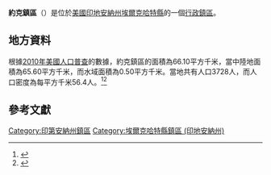 {{noteTA
|G1=USState
|G2=地名
|G3=Unit
}}
{{Infobox settlement
|official_name            = 約克鎮區
|native_name = York Township
|settlement_type          = [[行政鎮區|行政鎮區]]
|image_skyline            = 
|imagesize                = 
|image_map                = Map highlighting York Township, Elkhart County, Indiana.svg
|mapsize                  = 250px
|pushpin_map  =USA Indiana
|pushpin_label = 約克鎮區
|pushpin_label_position   = top
|pushpin_map_caption      = 約克鎮區在印地安納州的位置
|subdivision_type         = [[世界政區索引|國家]]
|subdivision_type1        = [[美国州份|州份]]
|subdivision_type2        = [[印地安納州行政区划|縣]]
|subdivision_name         = [[美国|美国]]
|subdivision_name1        = [[印地安納州|印地安納州]]
|subdivision_name2        = [[埃爾克哈特縣_(印地安納州)|埃爾克哈特縣]]
|elevation_ft             = 814
|elevation_m              = 248
|timezone                 = [[北美东部時區|北美东部時區]]
|area_total_km2           = 66.10
|area_land_km2            = 65.60
|area_water_km2           = 0.50
|area_total_sq_mi         = 
|area_land_sq_mi          = 
|area_water_sq_mi         = 
|population_as_of         = [[2010年美國人口普查|2010]]
|population_footnotes     = 
|population_total         = 3728
|population_density_km2   = auto
|population_density_sq_mi = auto
|utc_offset               = -5
|coordinates              = {{coord|41|43|38|N|85|43|07|W|type:city_region:US-AL_source:GNS-enwiki|display=inline,title}}
| coor_pinpoint           = 
| coordinates_footnotes   = 
|timezone_DST             = EDT
|utc_offset_DST           = -4
|postal_code_type         = [[美國郵區編號|郵區編號]]
|postal_code              = 
|area_code                = {{link-en|电话区号574|Area code 574|574}}
|blank_name = [[地名信息系统|GNIS ID]]
|blank_info = 454028
}}
'''約克鎮區'''（{{lang-en|York Township}}）是位於[[美國|美國]][[印地安納州|印地安納州]][[埃爾克哈特縣_(印地安納州)|埃爾克哈特縣]]的一個[[行政鎮區|行政鎮區]]。

== 地方資料 ==
根據[[2010年美國人口普查|2010年美國人口普查]]的數據，約克鎮區的面積為66.10平方千米，當中陸地面積為65.60平方千米，而水域面積為0.50平方千米。當地共有人口3728人，而人口密度為每平方千米56.4人。<ref name="GR8">{{cite web|url=http://factfinder2.census.gov|publisher=[[美国人口调查局|美国人口调查局]]|accessdate=2011-05-14|title=American FactFinder|archive-date=2013-09-11|archive-url=https://web.archive.org/web/20130911234518/http://factfinder2.census.gov/|dead-url=no}}</ref><ref>{{cite web|url=https://www.citypopulation.de/en/usa/illinois/admin/|title=USA: Illinois (Counties and Townships) - City Population|accessdate=2020-07-13|archive-date=2020-04-22|archive-url=https://web.archive.org/web/20200422090607/https://www.citypopulation.de/en/usa/illinois/admin/|dead-url=no}}</ref>

== 參考文獻 ==
{{reflist}}

{{埃爾克哈特縣 (印地安納州)}}

{{DEFAULTSORT:York Township}}
[[Category:印第安納州鎮區|Category:印第安納州鎮區]]
[[Category:埃爾克哈特縣鎮區_(印地安納州)|Category:埃爾克哈特縣鎮區 (印地安納州)]]

{{Indiana-geo-stub}}